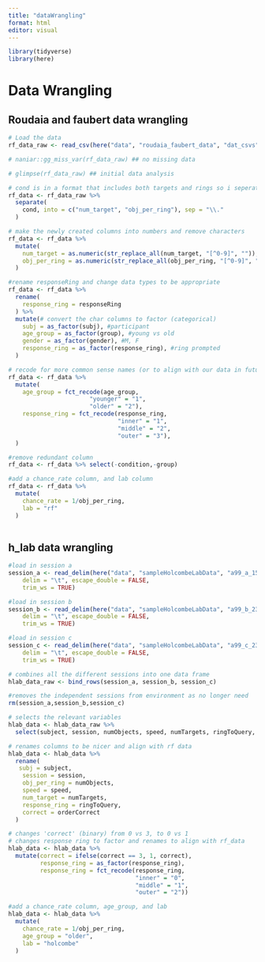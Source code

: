 ```yaml
---
title: "dataWrangling"
format: html
editor: visual
---
```


```r
library(tidyverse)
library(here)
```

# Data Wrangling

## Roudaia and faubert data wrangling

```r
# Load the data
rf_data_raw <- read_csv(here("data", "roudaia_faubert_data", "dat_csvs", "sub-ALL_task-motc.csv"))

# naniar::gg_miss_var(rf_data_raw) ## no missing data

# glimpse(rf_data_raw) ## initial data analysis

# cond is in a format that includes both targets and rings so i seperate this
rf_data <- rf_data_raw %>%
  separate(
    cond, into = c("num_target", "obj_per_ring"), sep = "\\."
  )

# make the newly created columns into numbers and remove characters
rf_data <- rf_data %>%
  mutate(
    num_target = as.numeric(str_replace_all(num_target, "[^0-9]", "")),
    obj_per_ring = as.numeric(str_replace_all(obj_per_ring, "[^0-9]", ""))
  )

#rename responseRing and change data types to be appropriate
rf_data <- rf_data %>%
  rename(
    response_ring = responseRing
  ) %>%
  mutate(# convert the char columns to factor (categorical)
    subj = as_factor(subj), #participant
    age_group = as_factor(group), #young vs old
    gender = as_factor(gender), #M, F
    response_ring = as_factor(response_ring), #ring prompted
  )

# recode for more common sense names (or to align with our data in future)
rf_data <- rf_data %>%
  mutate(
    age_group = fct_recode(age_group,
                       "younger" = "1",
                       "older" = "2"),
    response_ring = fct_recode(response_ring,
                               "inner" = "1",
                               "middle" = "2",
                               "outer" = "3"),
  )

#remove redundant column
rf_data <- rf_data %>% select(-condition,-group)

#add a chance_rate column, and lab column
rf_data <- rf_data %>%
  mutate(
    chance_rate = 1/obj_per_ring,
    lab = "rf"
  )
  
```

## h_lab data wrangling

```r
#load in session a
session_a <- read_delim(here("data", "sampleHolcombeLabData", "a99_a_15Jan2025_12-03.tsv"), 
    delim = "\t", escape_double = FALSE, 
    trim_ws = TRUE)

#load in session b
session_b <- read_delim(here("data", "sampleHolcombeLabData", "a99_b_23Jan2025_12-47.tsv"), 
    delim = "\t", escape_double = FALSE, 
    trim_ws = TRUE)

#load in session c
session_c <- read_delim(here("data", "sampleHolcombeLabData", "a99_c_23Jan2025_14-22.tsv"), 
    delim = "\t", escape_double = FALSE, 
    trim_ws = TRUE)

# combines all the different sessions into one data frame
hlab_data_raw <- bind_rows(session_a, session_b, session_c)

#removes the independent sessions from environment as no longer need
rm(session_a,session_b,session_c)

# selects the relevant variables
hlab_data <- hlab_data_raw %>%
  select(subject, session, numObjects, speed, numTargets, ringToQuery, orderCorrect)

# renames columns to be nicer and align with rf data
hlab_data <- hlab_data %>%
  rename(
   subj = subject,
    session = session,
    obj_per_ring = numObjects,
    speed = speed,
    num_target = numTargets,
    response_ring = ringToQuery,
    correct = orderCorrect
  )

# changes 'correct' (binary) from 0 vs 3, to 0 vs 1
# changes response ring to factor and renames to align with rf_data
hlab_data <- hlab_data %>%
  mutate(correct = ifelse(correct == 3, 1, correct),
         response_ring = as_factor(response_ring),
         response_ring = fct_recode(response_ring,
                                    "inner" = "0",
                                    "middle" = "1",
                                    "outer" = "2"))

#add a chance_rate column, age_group, and lab
hlab_data <- hlab_data %>%
  mutate(
    chance_rate = 1/obj_per_ring,
    age_group = "older",
    lab = "holcombe"
  )

```
